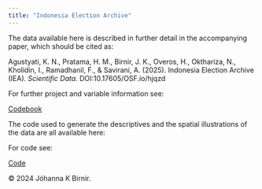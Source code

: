 ```yaml
---
title: "Indonesia Election Archive"
---
```


The data available here is described in further detail in the accompanying paper, which should be cited as:

Agustyati, K. N., Pratama, H. M., Birnir, J. K., Overos, H., Okthariza, N., Kholidin, I., Ramadhanil, F., & Savirani, A. (2025). Indonesia Election Archive (IEA). *Scientific Data.* DOI:10.17605/OSF.io/hjqzd

For further project and variable information see:

[Codebook](Codebook.pdf)

The code used to generate the descriptives and the spatial illustrations of the data are all available here:

For code see:

[Code](code.py)

© 2024 Jóhanna K Birnir.
